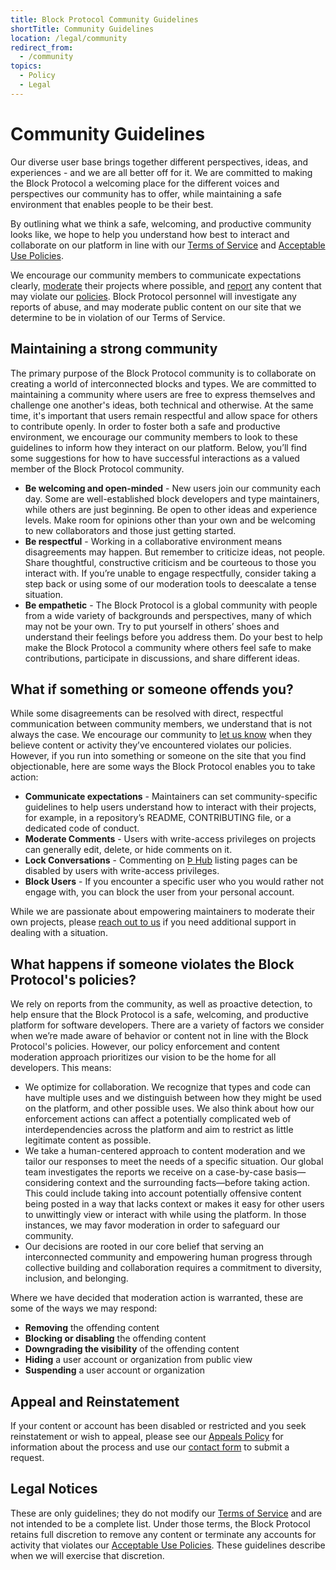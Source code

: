```yaml
---
title: Block Protocol Community Guidelines
shortTitle: Community Guidelines
location: /legal/community
redirect_from:
  - /community
topics:
  - Policy
  - Legal
---
```


# Community Guidelines

Our diverse user base brings together different perspectives, ideas, and experiences - and we are all better off for it. We are committed to making the Block Protocol a welcoming place for the different voices and perspectives our community has to offer, while maintaining a safe environment that enables people to be their best.

By outlining what we think a safe, welcoming, and productive community looks like, we hope to help you understand how best to interact and collaborate on our platform in line with our [Terms of Service](/legal/terms) and [Acceptable Use Policies](/legal/acceptable-use).

We encourage our community members to communicate expectations clearly, [moderate](#what-if-something-or-someone-offends-you) their projects where possible, and [report](/legal/acceptable-use/reports) any content that may violate our [policies](/legal/terms). Block Protocol personnel will investigate any reports of abuse, and may moderate public content on our site that we determine to be in violation of our Terms of Service.

## Maintaining a strong community

The primary purpose of the Block Protocol community is to collaborate on creating a world of interconnected blocks and types. We are committed to maintaining a community where users are free to express themselves and challenge one another's ideas, both technical and otherwise. At the same time, it's important that users remain respectful and allow space for others to contribute openly. In order to foster both a safe and productive environment, we encourage our community members to look to these guidelines to inform how they interact on our platform. Below, you’ll find some suggestions for how to have successful interactions as a valued member of the Block Protocol community.

- **Be welcoming and open-minded** - New users join our community each day. Some are well-established block developers and type maintainers, while others are just beginning. Be open to other ideas and experience levels. Make room for opinions other than your own and be welcoming to new collaborators and those just getting started.
- **Be respectful** - Working in a collaborative environment means disagreements may happen. But remember to criticize ideas, not people. Share thoughtful, constructive criticism and be courteous to those you interact with. If you’re unable to engage respectfully, consider taking a step back or using some of our moderation tools to deescalate a tense situation.
- **Be empathetic** - The Block Protocol is a global community with people from a wide variety of backgrounds and perspectives, many of which may not be your own. Try to put yourself in others’ shoes and understand their feelings before you address them. Do your best to help make the Block Protocol a community where others feel safe to make contributions, participate in discussions, and share different ideas.

## What if something or someone offends you?

While some disagreements can be resolved with direct, respectful communication between community members, we understand that is not always the case. We encourage our community to [let us know](/contact) when they believe content or activity they’ve encountered violates our policies. However, if you run into something or someone on the site that you find objectionable, here are some ways the Block Protocol enables you to take action:

- **Communicate expectations** - Maintainers can set community-specific guidelines to help users understand how to interact with their projects, for example, in a repository’s README, CONTRIBUTING file, or a dedicated code of conduct.
- **Moderate Comments** - Users with write-access privileges on projects can generally edit, delete, or hide comments on it.
- **Lock Conversations** - Commenting on [Þ Hub](https://blockprotocol.org/hub) listing pages can be disabled by users with write-access privileges.
- **Block Users** - If you encounter a specific user who you would rather not engage with, you can block the user from your personal account.

While we are passionate about empowering maintainers to moderate their own projects, please [reach out to us](/contact) if you need additional support in dealing with a situation.

## What happens if someone violates the Block Protocol's policies?

We rely on reports from the community, as well as proactive detection, to help ensure that the Block Protocol is a safe, welcoming, and productive platform for software developers. There are a variety of factors we consider when we’re made aware of behavior or content not in line with the Block Protocol's policies. However, our policy enforcement and content moderation approach prioritizes our vision to be the home for all developers. This means:

- We optimize for collaboration. We recognize that types and code can have multiple uses and we distinguish between how they might be used on the platform, and other possible uses. We also think about how our enforcement actions can affect a potentially complicated web of interdependencies across the platform and aim to restrict as little legitimate content as possible.
- We take a human-centered approach to content moderation and we tailor our responses to meet the needs of a specific situation. Our global team investigates the reports we receive on a case-by-case basis—considering context and the surrounding facts—before taking action. This could include taking into account potentially offensive content being posted in a way that lacks context or makes it easy for other users to unwittingly view or interact with while using the platform. In those instances, we may favor moderation in order to safeguard our community.
- Our decisions are rooted in our core belief that serving an interconnected community and empowering human progress through collective building and collaboration requires a commitment to diversity, inclusion, and belonging.

Where we have decided that moderation action is warranted, these are some of the ways we may respond:

- **Removing** the offending content
- **Blocking or disabling** the offending content
- **Downgrading the visibility** of the offending content
- **Hiding** a user account or organization from public view
- **Suspending** a user account or organization

## Appeal and Reinstatement

If your content or account has been disabled or restricted and you seek reinstatement or wish to appeal, please see our [Appeals Policy](/legal/acceptable-use/appeals) for information about the process and use our [contact form](/contact) to submit a request.

## Legal Notices

These are only guidelines; they do not modify our [Terms of Service](/legal/terms) and are not intended to be a complete list. Under those terms, the Block Protocol retains full discretion to remove any content or terminate any accounts for activity that violates our [Acceptable Use Policies](/legal/acceptable-use). These guidelines describe when we will exercise that discretion.
